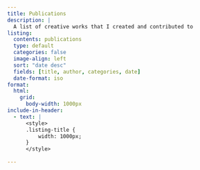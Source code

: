 ```yaml
---
title: Publications
description: |
  A list of creative works that I created and contributed to
listing: 
  contents: publications
  type: default
  categories: false
  image-align: left
  sort: "date desc"
  fields: [title, author, categories, date]
  date-format: iso
format: 
  html: 
    grid: 
      body-width: 1000px
include-in-header: 
  - text: |
      <style>
      .listing-title {
          width: 1000px;
      }
      </style>
      
---
```

